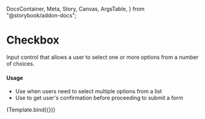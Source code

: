   DocsContainer,
  Meta,
  Story,
  Canvas,
  ArgsTable,
} from "@storybook/addon-docs";

<Meta title="Forms/Checkbox" component={Checkbox} />

<h1>Checkbox</h1>

<p>
  Input control that allows a user to select one or more options from a number
  of choices.
</p>
<h4>Usage</h4>
<ul>
  <li>Use when users need to select multiple options from a list</li>
  <li>Use to get user's confirmation before proceeding to submit a form</li>
</ul>


<Canvas>
  <Story name="Base">{Template.bind({})}</Story>
</Canvas>

<ArgsTable of={Checkbox} story="Base" />
